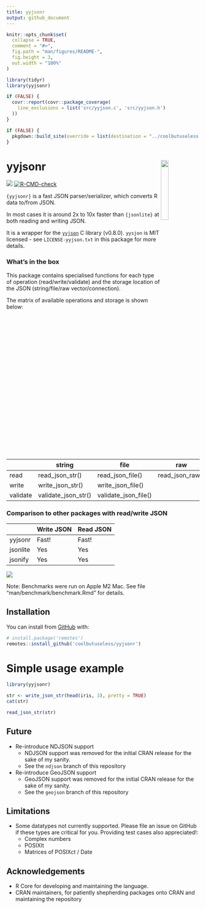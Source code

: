 ```yaml
---
title: yyjsonr
output: github_document
---
```


<!-- README.md is generated from README.Rmd. Please edit that file -->

```r
knitr::opts_chunk$set(
  collapse = TRUE,
  comment = "#>",
  fig.path = "man/figures/README-",
  fig.height = 3,
  out.width = "100%"
)

library(tidyr)
library(yyjsonr)

if (FALSE) {
  covr::report(covr::package_coverage(
    line_exclusions = list('src/yyjson.c', 'src/yyjson.h')
  ))
}

if (FALSE) {
  pkgdown::build_site(override = list(destination = "../coolbutuseless.github.io/package/yyjsonr"))
}
```



# yyjsonr <img src="man/figures/logo.png" align="right" width = "20%"/>

<!-- badges: start -->
![](https://img.shields.io/badge/cool-useless-green.svg)
[![R-CMD-check](https://github.com/coolbutuseless/yyjsonr/actions/workflows/R-CMD-check.yaml/badge.svg)](https://github.com/coolbutuseless/yyjsonr/actions/workflows/R-CMD-check.yaml)
<!-- badges: end -->

`{yyjsonr}` is a fast JSON parser/serializer, which converts R data to/from JSON.

In most cases it is around 2x to 10x faster than `{jsonlite}` at both reading and writing JSON.

It is a wrapper for the [`yyjson`](https://github.com/ibireme/yyjson) C library (v0.8.0).
`yysjon` is MIT licensed - see `LICENSE-yyjson.txt` in this package for more details.

### What's in the box

This package contains specialised functions for each type of operation (read/write/validate) and the 
storage location of the JSON (string/file/raw vector/connection).

The matrix of available operations and storage is shown below:

|          | string              | file                 | raw             | conn             | options              |
|----------|---------------------|----------------------|-----------------|------------------|----------------------|
| read     | read_json_str()     | read_json_file()     | read_json_raw() | read_json_conn() | opts_read_json()     |
| write    | write_json_str()    | write_json_file()    |                 |                  | opts_write_json()    |
| validate | validate_json_str() | validate_json_file() |                 |                  |                      |



### Comparison to other packages with read/write JSON

|              | Write JSON| Read JSON | 
|--------------|-----------|-----------|
| yyjsonr      | Fast!     | Fast!     | 
| jsonlite     | Yes       | Yes       | 
| jsonify      | Yes       | Yes       | 


<img src="man/figures/benchmark-summary.png">

Note: Benchmarks were run on Apple M2 Mac.  See file "man/benchmark/benchmark.Rmd" for details.

## Installation

You can install from [GitHub](https://github.com/coolbutuseless/yyjsonr) with:

``` r
# install.package('remotes')
remotes::install_github('coolbutuseless/yyjsonr')
```



Simple usage example
==============================================================================

```r
library(yyjsonr)

str <- write_json_str(head(iris, 3), pretty = TRUE)
cat(str)

read_json_str(str)
```



## Future

* Re-introduce NDJSON support 
    * NDJSON support was removed for the initial CRAN release for the sake of my sanity.
    * See the `ndjson` branch of this repository
* Re-introduce GeoJSON support 
    * GeoJSON support was removed for the initial CRAN release for the sake of my sanity.
    * See the `geojson` branch of this repository
    
## Limitations

* Some datatypes not currently supported. Please file an issue on GitHub if
  these types are critical for you.  Providing test cases also appreciated!:
    * Complex numbers
    * POSIXlt
    * Matrices of POSIXct / Date


## Acknowledgements

* R Core for developing and maintaining the language.
* CRAN maintainers, for patiently shepherding packages onto CRAN and maintaining
  the repository
